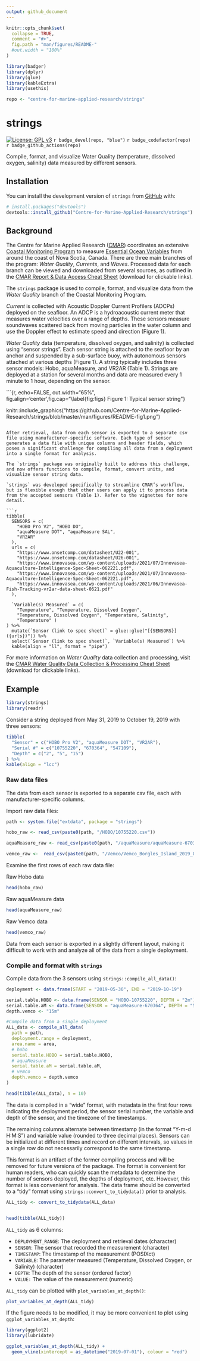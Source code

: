 ```yaml
---
output: github_document
---
```


<!-- README.md is generated from README.Rmd. Please edit that file -->

```r
knitr::opts_chunk$set(
  collapse = TRUE,
  comment = "#>",
  fig.path = "man/figures/README-"
  #out.width = "100%"
)

library(badger)
library(dplyr)
library(glue)
library(kableExtra)
library(usethis)

repo <- "centre-for-marine-applied-research/strings"
```

# strings

<!-- badges: start -->

[![License: GPL v3](https://img.shields.io/badge/License-GPLv3-blue.svg)](https://www.gnu.org/licenses/gpl-3.0) `r badge_devel(repo, "blue")` `r badge_codefactor(repo)` `r badge_github_actions(repo)`

<!-- badges: end -->

Compile, format, and visualize Water Quality (temperature, dissolved oxygen, salinity) data measured by different sensors. 

## Installation

You can install the development version of `strings` from [GitHub](https://github.com/) with:

``` r
# install.packages("devtools")
devtools::install_github("Centre-for-Marine-Applied-Research/strings")
```

## Background

The Centre for Marine Applied Research ([CMAR](https://cmar.ca/)) coordinates an extensive [Coastal Monitoring Program](https://cmar.ca/coastal-monitoring-program/) to measure [Essential Ocean Variables](https://www.goosocean.org/index.php?option=com_content&view=article&id=14&Itemid=114) from around the coast of Nova Scotia, Canada. There are three main branches of the program: _Water Quality_, _Currents_, and _Waves_. Processed data for each branch can be viewed and downloaded from several sources, as outlined in the [CMAR Report & Data Access Cheat Sheet](https://github.com/Centre-for-Marine-Applied-Research/strings/blob/master/man/figures/README-access-cheatsheet.pdf) (download for clickable links).

The `strings` package is used to compile, format, and visualize data from the _Water Quality_ branch of the Coastal Monitoring Program. 


_Current_ is collected with Acoustic Doppler Current Profilers (ADCPs) deployed on the seafloor. An ADCP is a hydroacoustic current meter that measures water velocities over a range of depths. These sensors measure soundwaves scattered back from moving particles in the water column and use the Doppler effect to estimate speed and direction (Figure 1). 






_Water Quality_ data (temperature, dissolved oxygen, and salinity) is collected using “sensor strings”. Each sensor string is attached to the seafloor by an anchor and suspended by a sub-surface buoy, with autonomous sensors attached at various depths (Figure 1). A string typically includes three sensor models: Hobo, aquaMeasure, and VR2AR (Table 1). Strings are deployed at a station for several months and data are measured every 1 minute to 1 hour, depending on the sensor.

[](https://github.com/Centre-for-Marine-Applied-Research/strings/blob/master/man/figures/README-fig1.png)


```{r, echo=FALSE, out.width="65%", fig.align='center',fig.cap="\\label{fig:figs} Figure 1: Typical sensor string"}

knitr::include_graphics("https://github.com/Centre-for-Marine-Applied-Research/strings/blob/master/man/figures/README-fig1.png")

```

After retrieval, data from each sensor is exported to a separate csv file using manufacturer-specific software. Each type of sensor generates a data file with unique columns and header fields, which poses a significant challenge for compiling all data from a deployment into a single format for analysis.

The `strings` package was originally built to address this challenge, and now offers functions to compile, format, convert units, and visualize sensor string data.

`strings` was developed specifically to streamline CMAR’s workflow, but is flexible enough that other users can apply it to process data from the accepted sensors (Table 1). Refer to the vignettes for more detail.

```r

tibble(
  SENSORS = c(
    "HOBO Pro V2", "HOBO DO",
    "aquaMeasure DOT", "aquaMeasure SAL",
    "VR2AR"
  ),
  urls = c(
    "https://www.onsetcomp.com/datasheet/U22-001",
    "https://www.onsetcomp.com/datasheet/U26-001",
    "https://www.innovasea.com/wp-content/uploads/2021/07/Innovasea-Aquaculture-Intelligence-Spec-Sheet-062221.pdf",
    "https://www.innovasea.com/wp-content/uploads/2021/07/Innovasea-Aquaculture-Intelligence-Spec-Sheet-062221.pdf",
    "https://www.innovasea.com/wp-content/uploads/2021/06/Innovasea-Fish-Tracking-vr2ar-data-sheet-0621.pdf"
  ),
  
  `Variable(s) Measured` = c(
    "Temperature", "Temperature, Dissolved Oxygen", 
    "Temperature, Dissolved Oxygen", "Temperature, Salinity", 
    "Temperature" )
) %>% 
  mutate(`Sensor (link to spec sheet)` = glue::glue("[{SENSORS}]({urls})")) %>% 
  select(`Sensor (link to spec sheet)`, `Variable(s) Measured`) %>% 
  kable(align = "ll", format = "pipe")

```

For more information on _Water Quality_ data collection and processing, visit the [CMAR Water Quality Data Collection & Processing Cheat Sheet](https://github.com/Centre-for-Marine-Applied-Research/strings/blob/master/man/figures/README-workflow-cheatsheet.pdf) (download for clickable links).

## Example

```r
library(strings)
library(readr)
```

Consider a string deployed from May 31, 2019 to October 19, 2019 with three sensors:

```r

tibble(
  "Sensor" = c("HOBO Pro V2", "aquaMeasure DOT", "VR2AR"),
  "Serial #" = c("10755220", "670364", "547109"),
  "Depth" = c("2", "5", "15")
) %>% 
kable(align = "lcc")

```

### Raw data files

The data from each sensor is exported to a separate csv file, each with manufacturer-specific columns.

Import raw data files:
```r
path <- system.file("extdata", package = "strings")

hobo_raw <- read_csv(paste0(path, "/HOBO/10755220.csv"))

aquaMeasure_raw <- read_csv(paste0(path, "/aquaMeasure/aquaMeasure-670364_2019-10-19_UTC.csv"))

vemco_raw <-  read_csv(paste0(path, "/Vemco/Vemco_Borgles_Island_2019_05_30.csv"))
```

Examine the first rows of each raw data file:

Raw Hobo data
```r
head(hobo_raw)
```

Raw aquaMeasure data
```r
head(aquaMeasure_raw)
```

Raw Vemco data
```r
head(vemco_raw)
```

Data from each sensor is exported in a slightly different layout, making it difficult to work with and analyze all of the data from a single deployment.

### Compile and format with `strings`

Compile data from the 3 sensors using `strings::compile_all_data()`:

```r
deployment <- data.frame(START = "2019-05-30", END = "2019-10-19")

serial.table.HOBO <- data.frame(SENSOR = "HOBO-10755220", DEPTH = "2m")
serial.table.aM <- data.frame(SENSOR = "aquaMeasure-670364", DEPTH = "5m")
depth.vemco <- "15m"

#Compile data from a single deployment
ALL_data <- compile_all_data(
  path = path,
  deployment.range = deployment,
  area.name = area,
  # hobo
  serial.table.HOBO = serial.table.HOBO,
  # aquaMeasure
  serial.table.aM = serial.table.aM,
  # vemco
  depth.vemco = depth.vemco
)

head(tibble(ALL_data), n = 10)
```

The data is compiled in a "wide" format, with metadata in the first four rows indicating the deployment period, the sensor serial number, the variable and depth of the sensor, and the timezone of the timestamps.

The remaining columns alternate between timestamp (in the format "Y-m-d H:M:S") and variable value (rounded to three decimal places). Sensors can be initialized at different times and record on different intervals, so values in a single row do not necessarily correspond to the same timestamp. 

This format is an artifact of the former compiling process and will be removed for future versions of the package. The format is convenient for human readers, who can quickly scan the metadata to determine the number of sensors deployed, the depths of deployment, etc. However, this format is less convenient for analysis. The data frame should be converted to a "tidy" format using `strings::convert_to_tidydata()` prior to analysis.

```r
ALL_tidy <- convert_to_tidydata(ALL_data)


head(tibble(ALL_tidy))
```


`ALL_tidy` as 6 columns:

* `DEPLOYMENT_RANGE`: The deployment and retrieval dates (character)
* `SENSOR`: The sensor that recorded the measurement (character)
* `TIMESTAMP`: The timestamp of the measurement (POSIXct)
* `VARIABLE`: The parameter measured (Temperature, Dissolved Oxygen, or Salinity) (character)
* `DEPTH`: The depth of the sensor (ordered factor)
* `VALUE:` The value of the measurement (numeric)

`ALL_tidy` can be plotted with `plot_variables_at_depth()`: 

```r
plot_variables_at_depth(ALL_tidy)  
```

If the figure needs to be modified, it may be more convenient to plot using `ggplot_variables_at_depth`:

```r
library(ggplot2)
library(lubridate)

ggplot_variables_at_depth(ALL_tidy) +
  geom_vline(xintercept = as_datetime("2019-07-01"), colour = "red")
```





